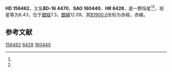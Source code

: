 {{Starbox begin
| name = HD 156462
}}
{{Starbox observe
| epoch = [[J2000.0|J2000.0]]
| constell = {{星座名待查}}<ref name=SIMBAD>{{cite web
 | url=http://simbad.u-strasbg.fr/simbad/sim-id?Ident=HR+6428
 | title =Pulsating variable Star
 | publisher=Centre de Données astronomiques de Strasbourg
 | work=SIMBAD
 | accessdate=2012-07-13}}</ref><ref name=DATA>{{cite web
 | url=http://vizier.u-strasbg.fr/viz-bin/VizieR-5?-out.add=.&-source=5050&-corr=PK=HR&-out.max=9999&HR=6428
 | title=VizieR Detailed Page
 | accessdate=2012-07-13
 | archive-date=2016-03-04
 | archive-url=https://web.archive.org/web/20160304222518/http://vizier.u-strasbg.fr/viz-bin/VizieR-5?-out.add=.&-source=5050&-corr=PK=HR&-out.max=9999&HR=6428
 | dead-url=no
 }}</ref>
| 星官 = 
| ra = {{RA|17|18|19.2}}<ref name=SIMBAD /><ref name=DATA />
| dec = {{DEC|-16|18|43}}<ref name=SIMBAD /><ref name=DATA />
| appmag_v = 6.43<ref name=SIMBAD /><ref name=DATA />
}}
{{Starbox character
| class = M2IIIFe1<ref name=SIMBAD /><ref name=DATA />
| b-v = 1.66<ref name=SIMBAD /><ref name=DATA />
| u-b = 2.05<ref name=SIMBAD /><ref name=DATA />
| r-i = <ref name=SIMBAD /><ref name=DATA />
| variable = 
}}
{{Starbox astrometry
| radial_v = 2.05
| prop_mo_ra = -40
| parallax = 
| p_error = 
}}
{{Starbox catalog
| names =BD-16 4470，[[SAO星表|SAO]] 160440，[[HD星表|HD]] 156462，[[HR星表|HR]] 6428}}
{{Starbox reference |Simbad=HR+6428}}
{{Starbox end}}

'''HD 156462'''，又名'''BD-16 4470'''，'''SAO 160440'''、'''HR 6428'''，是一颗恒星<ref name=SIMBAD /><ref name=DATA />，视星等为6.43，位于[[銀道座標系|銀經]]7.3，[[銀道座標系|銀緯]]12.09，其[[B1900.0|B1900.0]]坐标为赤經{{RA|17|12|33.6}}，赤緯{{DEC|-16|12.09|17}}。

== 参考文献 ==
{{reflist}}

{{star-stub}}

[[Category:HD和HDE天體|156462]]
[[Category:HR天體|6428]]
[[Category:SAO天體|160440]]